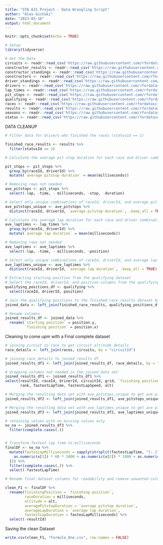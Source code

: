 ---
title: "STA 631 Project - Data Wrangling Script"
author: "Alex Gichuki"
date: "2023-03-16"
output: html_document
---

```{r setup, include=FALSE}
knitr::opts_chunk$set(echo = TRUE)
```


```{r}
# Setup
library(tidyverse)
```


```{r}
# Get the Data
circuits <- readr::read_csv('https://raw.githubusercontent.com/rfordatascience/tidytuesday/master/data/2021/2021-09-07/circuits.csv')
constructor_results <- readr::read_csv('https://raw.githubusercontent.com/rfordatascience/tidytuesday/master/data/2021/2021-09-07/constructor_results.csv')
constructor_standings <- readr::read_csv('https://raw.githubusercontent.com/rfordatascience/tidytuesday/master/data/2021/2021-09-07/constructor_standings.csv')
constructors <- readr::read_csv('https://raw.githubusercontent.com/rfordatascience/tidytuesday/master/data/2021/2021-09-07/constructors.csv')
driver_standings <- readr::read_csv('https://raw.githubusercontent.com/rfordatascience/tidytuesday/master/data/2021/2021-09-07/driver_standings.csv')
drivers <- readr::read_csv('https://raw.githubusercontent.com/rfordatascience/tidytuesday/master/data/2021/2021-09-07/drivers.csv')
lap_times <- readr::read_csv('https://raw.githubusercontent.com/rfordatascience/tidytuesday/master/data/2021/2021-09-07/lap_times.csv')
pit_stops <- readr::read_csv('https://raw.githubusercontent.com/rfordatascience/tidytuesday/master/data/2021/2021-09-07/pit_stops.csv')
qualifying <- readr::read_csv('https://raw.githubusercontent.com/rfordatascience/tidytuesday/master/data/2021/2021-09-07/qualifying.csv')
races <- readr::read_csv('https://raw.githubusercontent.com/rfordatascience/tidytuesday/master/data/2021/2021-09-07/races.csv')
results <- readr::read_csv('https://raw.githubusercontent.com/rfordatascience/tidytuesday/master/data/2021/2021-09-07/results.csv')
seasons <- readr::read_csv('https://raw.githubusercontent.com/rfordatascience/tidytuesday/master/data/2021/2021-09-07/seasons.csv')
status <- readr::read_csv('https://raw.githubusercontent.com/rfordatascience/tidytuesday/master/data/2021/2021-09-07/status.csv')

```


DATA CLEANUP
```{r}
# Filter data for drivers who finished the races (statusid == 1)

finished_race_results <- results %>%
  filter(statusId == 1)
```


```{r}
# Calculate the average pit stop duration for each race and driver combination

pit_stops <- pit_stops %>%
  group_by(raceId, driverId) %>%
  mutate(`average pitstop duration` = mean(milliseconds))

# Removing rows not needed
ave_pitstops <- pit_stops %>%
  select(-lap, -time, - milliseconds, -stop, -duration)

# Select only unique combinations of raceId, driverId, and average pit stop duration
ave_pitstops_unique <- ave_pitstops %>%
  distinct(raceId, driverId, `average pitstop duration`, .keep_all = TRUE)
```


```{r}
# Calculate the average lap duration for each race and driver combination
ave_laptimes <- lap_times %>%
  group_by(raceId, driverId) %>%
  mutate(`average lap duration` = mean(milliseconds))

# Removing rows not needed
ave_laptimes <- ave_laptimes %>%
  select(-lap, -time, - milliseconds, -position)

# Select only unique combinations of raceId, driverId, and average lap duration
ave_laptimes_unique <- ave_laptimes %>%
  distinct(raceId, driverId, `average lap duration`, .keep_all = TRUE)
```


```{r}
# Extracting starting position from the qualifying dataset
# Select the raceId, driverId, and position columns from the qualifying dataset
qualifying_positions_df <- qualifying %>%
  select(raceId, driverId, position)

# Join the qualifying positions to the finished_race_results dataset based on raceId and driverId
joined_data <- left_join(finished_race_results, qualifying_positions_df, by = c("raceId", "driverId"))

# Rename columns
joined_results_df <- joined_data %>%
  rename(`starting position` = position.y,
         `finishing position` = position.x)

```

Cleaning to come upm with a Final complete dataset
```{r}
# joining circuit to race to get circuit altitude details 
race_details <- left_join(races, circuits, by = "circuitId")

# joining race_details to joined_results df 
joined_results_df1 <- left_join(joined_results_df, race_details, by = "raceId")

# dropping columns not needed in the joined data set
joined_results_df1 <- joined_results_df1 %>%
select(resultId, raceId, driverId, circuitId, grid, `finishing position`, points, laps, milliseconds,
       rank, fastestLapTime, fastestLapSpeed, alt)

# Merging the resulting data set with ave_pitstops_unique to get ave pitstop time
joined_results_df2 <- left_join(joined_results_df1, ave_pitstops_unique, by = c("raceId", "driverId"))

# Merging the resulting data set with ave_laptimes_unique to get ave pitstop time
joined_results_df3 <- left_join(joined_results_df2, ave_laptimes_unique, by = c("raceId", "driverId"))

# retaining values with no missing values only
no_na <- joined_results_df3 %>%
  filter(complete.cases(.))


# Transform fastest lap time to milliseconds 
finalDF <- no_na %>%
  mutate(fastesLapMilliseconds = sapply(strsplit(fastestLapTime, "[:.]"), function(x) {
    as.numeric(x[1]) * 60 * 1000 + as.numeric(x[2]) * 1000 + as.numeric(x[3])
  })) %>%
  filter(complete.cases(.)) %>%
  select(-fastestLapTime)
```


```{r}
# Rename final dataset columns for readability and remove unwanted column

clean_F1 <- finalDF %>%
  rename(finishingPosition = `finishing position`,
         raceDuration = milliseconds,
         altitude = alt,
         averagePitstopDuration = `average pitstop duration`,
         averageLapDuration = `average lap duration`,
         fastestLapDuration = fastesLapMilliseconds) %>%
  select(-resultId)

```


Saving the clean Dataset
```{r}
write.csv(clean_F1, "Formula_One.csv", row.names = FALSE)

```

